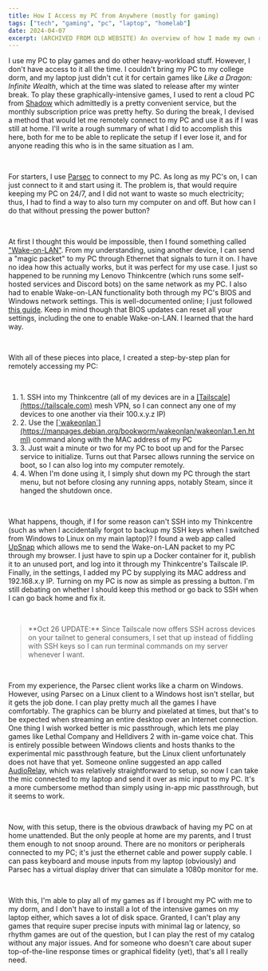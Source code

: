 ```yaml
---
title: How I Access my PC from Anywhere (mostly for gaming)
tags: ["tech", "gaming", "pc", "laptop", "homelab"]
date: 2024-04-07
excerpt: (ARCHIVED FROM OLD WEBSITE) An overview of how I made my own remote gaming setup, with updates
---
```


I use my PC to play games and do other heavy-workload stuff. However, I don't have access to it all
the time. I couldn't bring my PC to my college dorm, and my laptop just didn't cut it for certain
games like *Like a Dragon: Infinite Wealth*, which at the time was slated to release after my winter break.
To play these graphically-intensive games, I used to rent a cloud PC from
<ins>[Shadow](https://shadow.tech)</ins> which admittedly is a pretty convenient service, but the monthly
subscription price was pretty hefty. So during the break, I devised a method that would let me remotely
connect to my PC and use it as if I was still at home. I'll write a rough summary of what I did to
accomplish this here, both for me to be able to replicate the setup if I ever lose it, and for anyone
reading this who is in the same situation as I am.

<br/>

For starters, I use [Parsec](https://parsec.app) to connect to my PC. As long as my PC's on, I can just
connect to it and start using it. The problem is, that would require keeping my PC on 24/7, and I did
not want to waste so much electricity; thus, I had to find a way to also turn my computer on and off.
But how can I do that without pressing the power button?

<br/>

At first I thought this would be impossible, then I found something called
<ins>["Wake-on-LAN"](https://en.wikipedia.org/wiki/Wake-on-LAN)</ins>. From my understanding, using
another device, I can send a "magic packet" to my PC through Ethernet that signals to turn it on.
I have no idea how this actually works, but it was perfect for my use case. I just so happened to be
running my Lenovo Thinkcentre (which runs some self-hosted services and Discord bots) on the same
network as my PC. I also had to enable Wake-on-LAN functionality both through my PC's BIOS and
Windows network settings. This is well-documented online; I just followed
<ins>[this guide](https://www.windowscentral.com/how-enable-and-use-wake-lan-wol-windows-10)</ins>.
Keep in mind though that BIOS updates can reset all your settings, including the one to enable
Wake-on-LAN. I learned that the hard way.

<br/>

With all of these pieces into place, I created a step-by-step plan for remotely accessing my PC:

<br/>

<ol>
    <li>1. SSH into my Thinkcentre (all of my devices are in a <ins>[Tailscale](https://tailscale.com)</ins>
        mesh VPN, so I can connect any one of my devices to one another via their 100.x.y.z IP)</li>
    <li>2. Use the <ins>[`wakeonlan`](https://manpages.debian.org/bookworm/wakeonlan/wakeonlan.1.en.html)</ins>
        command along with the MAC address of my PC</li>
    <li>3. Just wait a minute or two for my PC to boot up and for the Parsec service to initialize.
        Turns out that Parsec allows running the service on boot, so I can also log into my computer
        remotely.</li>
    <li>4. When I'm done using it, I simply shut down my PC through the start menu, but not before closing
        any running apps, notably Steam, since it hanged the shutdown once.</li>
</ol>

<br/>

What happens, though, if I for some reason can't SSH into my Thinkcentre (such as when I accidentally
forgot to backup my SSH keys when I switched from Windows to Linux on my main laptop)? I found a web
app called <ins>[UpSnap](https://github.com/seriousm4x/UpSnap)</ins> which allows me to send the
Wake-on-LAN packet to my PC through my browser. I just have to spin up a Docker container for it,
publish it to an unused port, and log into it through my Thinkcentre's Tailscale IP. Finally, in the
settings, I added my PC by supplying its MAC address and 192.168.x.y IP. Turning on my PC is now as
simple as pressing a button. I'm still debating on whether I should keep this method or go back to
SSH when I can go back home and fix it.

<br/>

<blockquote class="border-s-4 bg-gray-600 pl-2">
    **Oct 26 UPDATE:** Since Tailscale now offers SSH across devices on your tailnet to general consumers,
    I set that up instead of fiddling with SSH keys so I can run terminal commands on my server whenever I
    want.
</blockquote>

<br/>

From my experience, the Parsec client works like a charm on Windows. However, using Parsec on a Linux
client to a Windows host isn't stellar, but it gets the job done. I can play pretty much all the games
I have comfortably. The graphics can be blurry and pixelated at times, but that's to be expected when
streaming an entire desktop over an Internet connection. One thing I wish worked better is mic
passthrough, which lets me play games like Lethal Company and Helldivers 2 with in-game voice chat.
This is entirely possible between Windows clients and hosts thanks to the experimental mic passthrough
feature, but the Linux client unfortunately does not have that yet. Someone online suggested an app
called <ins>[AudioRelay](https://audiorelay.net)</ins>, which was relatively straightforward to setup,
so now I can take the mic connected to my laptop and send it over as mic input to my PC. It's a more
cumbersome method than simply using in-app mic passthrough, but it seems to work.

<br/>

Now, with this setup, there is the obvious drawback of having my PC on at home unattended. But the only people
at home are my parents, and I trust them enough to not snoop around. There are no monitors or peripherals
connected to my PC; it's just the ethernet cable and power supply cable. I can pass keyboard and mouse inputs
from my laptop (obviously) and Parsec has a virtual display driver that can simulate a 1080p monitor for me.

<br/>

With this, I'm able to play all of my games as if I brought my PC with me to my dorm, and I don't
have to install a lot of the intensive games on my laptop either, which saves a lot of disk space. Granted,
I can't play any games that require super precise inputs with minimal lag or latency, so
rhythm games are out of the question, but I can play the rest of my catalog without any major
issues. And for someone who doesn't care about super top-of-the-line response times or graphical
fidelity (yet), that's all I really need.

